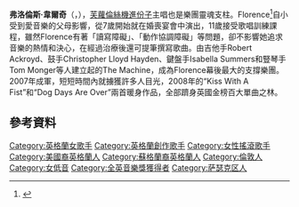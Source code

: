 {{request translation|time=2016-04-24T08:34:52+00:00}}
{{refimprove|time=2016-04-23T08:29:09+00:00}}
{{noteTA
|T=zh-cn:弗洛伦斯·韦尔奇; zh-tw:芙蘿倫絲·威爾希; zh-hk:弗蘿倫斯·韋爾奇;
|G1=units
|1=zh-cn:弗洛伦斯·韦尔奇; zh-tw:芙蘿倫絲·威爾希; zh-hk:弗蘿倫斯·韋爾奇;
|2=zh-cn:弗洛伦斯与机器; zh-tw:芙蘿倫絲機進份子;
}}
{{Infobox entertainer
| type = 女歌手
| name = 弗洛倫斯·韋爾奇
| image = Florence and the Machine (22117304699).jpg
| caption = 韋爾奇於2015年
| image_size =
| landscape =
| background = solo_singer
| birth_name = Florence Leontine Mary Welch
| birth_date = {{Birth date and age|1986|8|28|df=yes}}
| birth_place = {{ENG}}[[倫敦|倫敦]][[坎伯韦尔|坎伯韋爾]]
| genre = <!--cite reliable source(s) classifying the artist (not a song or album) in a genre -->
| instrument = [[歌手|聲樂家]]、[[打击乐器|打击乐器]]
| years_active = 2006年至今
| label = {{flatlist|
* [[Moshi_Moshi_Records|Moshi Moshi]]
* [[Iamsound_Records|Iamsound]]
* [[Island_Records|Island]]
* [[Universal_Republic_Records|Universal Republic]]
* [[Republic_Records|Republic]]
* [[Virgin_EMI_Records|Virgin EMI]]
}}
| associated_acts = [[芙蘿倫絲機進份子|芙蘿倫絲機進份子]]
| website = <!-- {{URL|example.com}} -->
| notable_instruments =
}}

'''弗洛倫斯·韋爾奇'''（{{lang-en|'''Florence Leontine Mary Welch'''}}，{{bd|1986年|8月28日|catIdx=W}}），[[芙蘿倫絲機進份子|芙蘿倫絲機進份子]]主唱也是樂團靈魂支柱。Florence<ref>{{cite web |url=http://www.mymusic.net.tw/album/show/71984 |title=Florence Welch |work=mymusic.net |accessdate=2009年7月 |archive-date=2016-05-07 |archive-url=https://web.archive.org/web/20160507230108/http://www.mymusic.net.tw/album/show/71984 |dead-url=no }}</ref>自小受到愛音樂的父母影響，從7歲開始就在婚喪宴會中演出，11歲接受歌唱訓練課程，雖然Florence有著「讀寫障礙」、「動作協調障礙」等問題，卻不影響她追求音樂的熱情和決心，在經過治療後還可提筆撰寫歌曲。由吉他手Robert Ackroyd、鼓手Christopher Lloyd Hayden、鍵盤手Isabella Summers和豎琴手Tom Monger等人建立起的The Machine，成為Florence幕後最大的支撐樂團。2007年成軍，短短時間內就擄獲許多人目光，2008年的“Kiss With A Fist”和“Dog Days Are Over”兩首暖身作品，全部躋身英國金榜百大單曲之林。

== 參考資料 ==

{{DEFAULTSORT:Welch, Florence}}
[[Category:英格蘭女歌手|Category:英格蘭女歌手]]
[[Category:英格蘭創作歌手|Category:英格蘭創作歌手]]
[[Category:女性搖滾歌手|Category:女性搖滾歌手]]
[[Category:美國裔英格蘭人|Category:美國裔英格蘭人]]
[[Category:蘇格蘭裔英格蘭人|Category:蘇格蘭裔英格蘭人]]
[[Category:倫敦人|Category:倫敦人]]
[[Category:女低音|Category:女低音]]
[[Category:全英音樂獎獲得者|Category:全英音樂獎獲得者]]
[[Category:萨瑟克区人|Category:萨瑟克区人]]